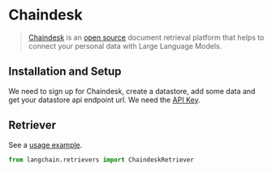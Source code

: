# Chaindesk

>[Chaindesk](https://chaindesk.ai) is an [open source](https://github.com/gmpetrov/databerry) document retrieval platform that helps to connect your personal data with Large Language Models.


## Installation and Setup

We need to sign up for Chaindesk, create a datastore, add some data and get your datastore api endpoint url. 
We need the [API Key](https://docs.chaindesk.ai/api-reference/authentication).

## Retriever

See a [usage example](/docs/modules/data_connection/retrievers/integrations/chaindesk.html).

```python
from langchain.retrievers import ChaindeskRetriever
```
